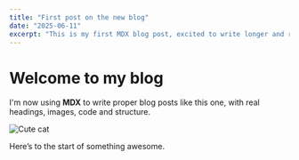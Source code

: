```yaml
---
title: "First post on the new blog"
date: "2025-06-11"
excerpt: "This is my first MDX blog post, excited to write longer and richer content here!"
---
```


# Welcome to my blog

I'm now using **MDX** to write proper blog posts like this one, with real headings, images, code and structure.

<Image
	src="https://placekitten.com/800/400"
	alt="Cute cat"
	width={800}
	height={400}
/>

Here’s to the start of something awesome.
